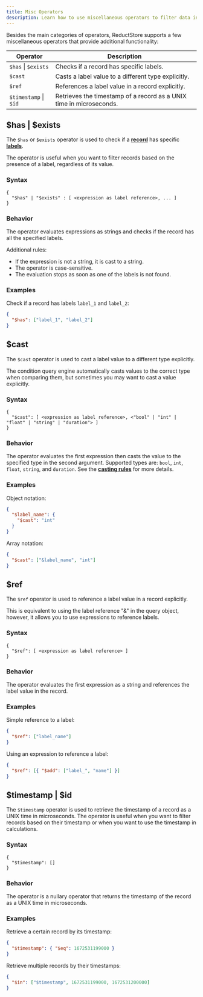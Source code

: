 ```yaml
---
title: Misc Operators
description: Learn how to use miscellaneous operators to filter data in ReductStore.
---
```


Besides the main categories of operators, ReductStore supports a few miscellaneous operators that provide additional functionality:

| Operator              | Description                                                         |
| --------------------- | ------------------------------------------------------------------- |
| `$has` \| `$exists`   | Checks if a record has specific labels.                             |
| `$cast`               | Casts a label value to a different type explicitly.                 |
| `$ref`                | References a label value in a record explicitly.                    |
| `$timestamp` \| `$id` | Retrieves the timestamp of a record as a UNIX time in microseconds. |

## $has | $exists

The `$has` or `$exists` operator is used to check if a [**record**](../glossary#record) has specific [**labels**](../glossary#label).

The operator is useful when you want to filter records based on the presence of a label, regardless of its value.

### Syntax

```
{
  "$has" | "$exists" : [ <expression as label reference>, ... ]
}
```

### Behavior

The operator evaluates expressions as strings and checks if the record has all the specified labels.

Additional rules:

- If the expression is not a string, it is cast to a string.
- The operator is case-sensitive.
- The evaluation stops as soon as one of the labels is not found.

### Examples

Check if a record has labels `label_1` and `label_2`:

```json
{
  "$has": ["label_1", "label_2"]
}
```

## $cast

The `$cast` operator is used to cast a label value to a different type explicitly.

The condition query engine automatically casts values to the correct type when comparing them, but sometimes you may want to cast a value explicitly.

### Syntax

```
{
  "$cast": [ <expression as label reference>, <"bool" | "int" | "float" | "string" | "duration"> ]
}
```

### Behavior

The operator evaluates the first expression then casts the value to the specified type in the second argument.
Supported types are: `bool`, `int`, `float`, `string`, and `duration`. See the **[casting rules](./#type-casting)** for more details.

### Examples

Object notation:

```json
{
  "$label_name": {
    "$cast": "int"
  }
}
```

Array notation:

```json
{
  "$cast": ["&label_name", "int"]
}
```

## $ref

The `$ref` operator is used to reference a label value in a record explicitly.

This is equivalent to using the label reference "&" in the query object, however, it allows you to use expressions to reference labels.

### Syntax

```
{
  "$ref": [ <expression as label reference> ]
}
```

### Behavior

The operator evaluates the first expression as a string and references the label value in the record.

### Examples

Simple reference to a label:

```json
{
  "$ref": ["label_name"]
}
```

Using an expression to reference a label:

```json
{
  "$ref": [{ "$add": ["label_", "name"] }]
}
```

## $timestamp | $id

The `$timestamp` operator is used to retrieve the timestamp of a record as a UNIX time in microseconds.
The operator is useful when you want to filter records based on their timestamp or when you want to use the timestamp in calculations.

### Syntax

```
{
  "$timestamp": []
}
```

### Behavior

The operator is a nullary operator that returns the timestamp of the record as a UNIX time in microseconds.

### Examples

Retrieve a certain record by its timestamp:

```json
{
  "$timestamp": { "$eq": 1672531199000 }
}
```

Retrieve multiple records by their timestamps:

```json
{
  "$in": ["$timestamp", 1672531199000, 1672531200000]
}
```
